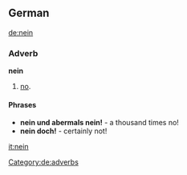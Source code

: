 
==German==
[[de:nein]]
[[Category:de:adverbs]]
===Adverb===
'''nein'''
# [[no]].

====Phrases====
* '''nein und abermals nein!''' - a thousand times no!
* '''nein doch!''' - certainly not!

[[it:nein]]